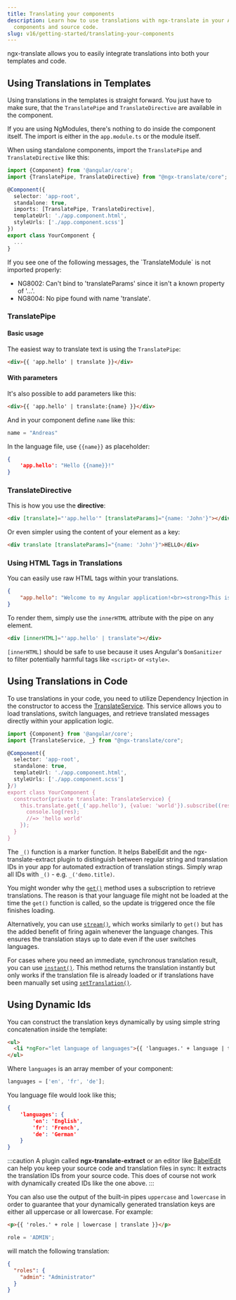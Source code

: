 ```yaml
---
title: Translating your components
description: Learn how to use translations with ngx-translate in your Angular
  components and source code.
slug: v16/getting-started/translating-your-components
---
```



ngx-translate allows you to easily integrate translations into both your templates
and code.

## Using Translations in Templates

Using translations in the templates is straight forward. You just have to make sure, that the
`TranslatePipe` and `TranslateDirective` are available in the component.

If you are using NgModules, there's nothing to do inside the component itself. The import is either
in the `app.module.ts` or the module itself.

When using standalone components, import the `TranslatePipe` and `TranslateDirective` like this:

```ts {2,7} title="your-component.ts"
import {Component} from '@angular/core';
import {TranslatePipe, TranslateDirective} from "@ngx-translate/core";

@Component({
  selector: 'app-root',
  standalone: true,
  imports: [TranslatePipe, TranslateDirective],
  templateUrl: './app.component.html',
  styleUrls: ['./app.component.scss']
})
export class YourComponent {
  ...
}
```

<Aside type="caution" title="Watch out!">
  If you see one of the following messages, the `TranslateModule` is not imported properly:

  * NG8002: Can't bind to 'translateParams' since it isn't a known property of '...'.
  * NG8004: No pipe found with name 'translate'.
</Aside>

### TranslatePipe

#### Basic usage

The easiest way to translate text is using the `TranslatePipe`:

```html title=app.template.html
<div>{{ 'app.hello' | translate }}</div>
```

#### With parameters

It's also possible to add parameters like this:

```html title=app.template.html
<div>{{ 'app.hello' | translate:{name} }}</div>
```

And in your component define `name` like this:

```ts title=app.component.ts
name = "Andreas"
```

In the language file, use `{{name}}` as placeholder:

```json title=assets/i18n/en.json
{
    'app.hello': "Hello {{name}}!"
}
```

### TranslateDirective

This is how you use the **directive**:

```html
<div [translate]="'app.hello'" [translateParams]="{name: 'John'}"></div>
```

Or even simpler using the content of your element as a key:

```html
<div translate [translateParams]="{name: 'John'}">HELLO</div>
```

### Using HTML Tags in Translations

You can easily use raw HTML tags within your translations.

```json
{
    "app.hello": "Welcome to my Angular application!<br><strong>This is an amazing app which uses the latest technologies!</strong>"
}
```

To render them, simply use the `innerHTML` attribute with the pipe on any element.

```html
<div [innerHTML]="'app.hello' | translate"></div>
```

`[innerHTML]` should be safe to use because it uses Angular's `DomSanitizer` to filter potentially harmful tags like
`<script>` or `<style>`.

## Using Translations in Code

To use translations in your code, you need to utilize Dependency Injection in
the constructor to access the [TranslateService](/v16/reference/translate-service-api/).
This service allows you to load translations, switch languages, and retrieve
translated messages directly within your application logic.

```ts {2,11-16} title="your-component.ts"
import {Component} from '@angular/core';
import {TranslateService, _} from "@ngx-translate/core";

@Component({
  selector: 'app-root',
  standalone: true,
  templateUrl: './app.component.html',
  styleUrls: ['./app.component.scss']
}/)
export class YourComponent {
  constructor(private translate: TranslateService) {
    this.translate.get(_('app.hello'), {value: 'world'}).subscribe((res: string) => {
      console.log(res);
      //=> 'hello world'
    });
  }
}
```

The `_()` function is a marker function. It helps BabelEdit and the ngx-translate-extract
plugin to distinguish between regular string and translation IDs in your app for automated
extraction of translation stings. Simply wrap all IDs with `_()` - e.g. `_('demo.title)`.

You might wonder why the [`get()`](/v16/reference/translate-service-api/#get) method
uses a subscription to retrieve translations. The reason is that your language
file might not be loaded at the time the `get()` function is called, so the
update is triggered once the file finishes loading.

Alternatively, you can use [`stream()`](/v16/reference/translate-service-api/#stream),
which works similarly to `get()` but has the added benefit of firing again
whenever the language changes. This ensures the translation stays up to date
even if the user switches languages.

For cases where you need an immediate, synchronous translation result, you can
use [`instant()`](/v16/reference/translate-service-api/#instant). This method returns
the translation instantly but only works if the translation file is already
loaded or if translations have been manually set using
[`setTranslation()`](/v16/reference/translate-service-api/#settranslation).

## Using Dynamic Ids

You can construct the translation keys dynamically by using simple string concatenation inside the template:

```html title=app.template.html
<ul>
  <li *ngFor="let language of languages">{{ 'languages.' + language | translate }}</li>
</ul>
```

Where `languages` is an array member of your component:

```ts title=app.component.ts
languages = ['en', 'fr', 'de'];
```

You language file would look like this;

```json title=assets/i18n/en.json
{
    'languages': {
        'en': 'English',
        'fr': 'French',
        'de': 'German'
    }
}
```

:::caution
A plugin called **ngx-translate-extract** or an editor like [BabelEdit](https://www.codeandweb.com/babeledit)
can help you keep your source code and translation files in
sync: It extracts the translation IDs from your source code. This does of course not work with
dynamically created IDs like the one above.
:::

You can also use the output of the built-in pipes `uppercase` and `lowercase` in order to guarantee
that your dynamically generated translation keys are either all uppercase or all lowercase. For example:

```html
<p>{{ 'roles.' + role | lowercase | translate }}</p>
```

```ts
role = 'ADMIN';
```

will match the following translation:

```json
{
  "roles": {
    "admin": "Administrator"
  }
}
```
